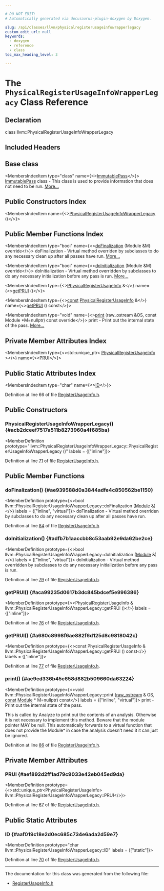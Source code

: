 ```yaml
---

# DO NOT EDIT!
# Automatically generated via docusaurus-plugin-doxygen by Doxygen.

slug: /api/classes/llvm/physicalregisterusageinfowrapperlegacy
custom_edit_url: null
keywords:
  - doxygen
  - reference
  - class
toc_max_heading_level: 3

---
```





# The `PhysicalRegisterUsageInfoWrapperLegacy` Class Reference

<DoxygenPage pluginConfig={pluginConfig}>



## Declaration

<CodeBlock>class llvm::PhysicalRegisterUsageInfoWrapperLegacy</CodeBlock>

## Included Headers

<IncludesList>
<IncludesListItem
  filePath="llvm/CodeGen/RegisterUsageInfo.h"
  permalink="/docs/api/files/include/include/llvm/include/llvm/codegen/registerusageinfo-h"
  isLocal="true" />
</IncludesList>

## Base class

<MembersIndex>

<MembersIndexItem
  type="class"
  name={<><a href="/docs/api/classes/llvm/immutablepass">ImmutablePass</a></>}>
<a href="/docs/api/classes/llvm/immutablepass">ImmutablePass</a> class - This class is used to provide information that does not need to be run. <a href="/docs/api/classes/llvm/immutablepass/#details">More...</a>
</MembersIndexItem>

</MembersIndex>

## Public Constructors Index

<MembersIndex>

<MembersIndexItem
  name={<><a href="#acb2dceef7517a511b8273960a4f685ba">PhysicalRegisterUsageInfoWrapperLegacy</a> ()</>}>
</MembersIndexItem>

</MembersIndex>

## Public Member Functions Index

<MembersIndex>

<MembersIndexItem
  type="bool"
  name={<><a href="#ae939588d0a3844adfe4c850562be1150">doFinalization</a> (Module &amp;M) override</>}>
doFinalization - Virtual method overriden by subclasses to do any necessary clean up after all passes have run. <a href="#ae939588d0a3844adfe4c850562be1150">More...</a>
</MembersIndexItem>

<MembersIndexItem
  type="bool"
  name={<><a href="#adfb7b1aaccbb8c53aab92e9da62be2ce">doInitialization</a> (Module &amp;M) override</>}>
doInitialization - Virtual method overridden by subclasses to do any necessary initialization before any pass is run. <a href="#adfb7b1aaccbb8c53aab92e9da62be2ce">More...</a>
</MembersIndexItem>

<MembersIndexItem
  type={<><a href="/docs/api/classes/llvm/physicalregisterusageinfo">PhysicalRegisterUsageInfo</a> &amp;</>}
  name={<><a href="#aca99235d0617b3dc845bdcef5e996386">getPRUI</a> ()</>}>
</MembersIndexItem>

<MembersIndexItem
  type={<><a href="/docs/api/files/lib/lib/target/lib/target/aarch64/aarch64promoteconstant-cpp/#a90f8350fecae261c25be85d38b451bff">const</a> <a href="/docs/api/classes/llvm/physicalregisterusageinfo">PhysicalRegisterUsageInfo</a> &amp;</>}
  name={<><a href="#a680c8998f6ae882f6d125d8c9818042c">getPRUI</a> () const</>}>
</MembersIndexItem>

<MembersIndexItem
  type="void"
  name={<><a href="#ae9ed336b45c658d882b509660da63224">print</a> (raw&#95;ostream &amp;OS, const Module &#42;M=nullptr) const override</>}>
print - Print out the internal state of the pass. <a href="#ae9ed336b45c658d882b509660da63224">More...</a>
</MembersIndexItem>

</MembersIndex>

## Private Member Attributes Index

<MembersIndex>

<MembersIndexItem
  type={<>std::unique&#95;ptr&lt; <a href="/docs/api/classes/llvm/physicalregisterusageinfo">PhysicalRegisterUsageInfo</a> &gt;</>}
  name={<><a href="#aef892d2ff1ad79c9033e42eb045ed9da">PRUI</a></>}>
</MembersIndexItem>

</MembersIndex>

## Public Static Attributes Index

<MembersIndex>

<MembersIndexItem
  type="char"
  name={<><a href="#aaf019c18e2d0ec685c734e6ada2d59e7">ID</a></>}>
</MembersIndexItem>

</MembersIndex>


Definition at line 66 of file <a href="/docs/api/files/include/include/llvm/include/llvm/codegen/registerusageinfo-h">RegisterUsageInfo.h</a>.

<SectionDefinition>

## Public Constructors

### PhysicalRegisterUsageInfoWrapperLegacy() {#acb2dceef7517a511b8273960a4f685ba}

<MemberDefinition
  prototype="llvm::PhysicalRegisterUsageInfoWrapperLegacy::PhysicalRegisterUsageInfoWrapperLegacy ()"
  labels = {["inline"]}>

Definition at line <a href="/docs/api/files/include/include/llvm/include/llvm/codegen/registerusageinfo-h/#l00071">71</a> of file <a href="/docs/api/files/include/include/llvm/include/llvm/codegen/registerusageinfo-h">RegisterUsageInfo.h</a>.
</MemberDefinition>

</SectionDefinition>

<SectionDefinition>

## Public Member Functions

### doFinalization() {#ae939588d0a3844adfe4c850562be1150}

<MemberDefinition
  prototype={<>bool llvm::PhysicalRegisterUsageInfoWrapperLegacy::doFinalization (<a href="/docs/api/classes/llvm/module">Module</a> &amp;)</>}
  labels = {["inline", "virtual"]}>
doFinalization - Virtual method overriden by subclasses to do any necessary clean up after all passes have run.

Definition at line <a href="/docs/api/files/include/include/llvm/include/llvm/codegen/registerusageinfo-h/#l00084">84</a> of file <a href="/docs/api/files/include/include/llvm/include/llvm/codegen/registerusageinfo-h">RegisterUsageInfo.h</a>.
</MemberDefinition>

### doInitialization() {#adfb7b1aaccbb8c53aab92e9da62be2ce}

<MemberDefinition
  prototype={<>bool llvm::PhysicalRegisterUsageInfoWrapperLegacy::doInitialization (<a href="/docs/api/classes/llvm/module">Module</a> &amp;)</>}
  labels = {["inline", "virtual"]}>
doInitialization - Virtual method overridden by subclasses to do any necessary initialization before any pass is run.

Definition at line <a href="/docs/api/files/include/include/llvm/include/llvm/codegen/registerusageinfo-h/#l00079">79</a> of file <a href="/docs/api/files/include/include/llvm/include/llvm/codegen/registerusageinfo-h">RegisterUsageInfo.h</a>.
</MemberDefinition>

### getPRUI() {#aca99235d0617b3dc845bdcef5e996386}

<MemberDefinition
  prototype={<>PhysicalRegisterUsageInfo &amp; llvm::PhysicalRegisterUsageInfoWrapperLegacy::getPRUI ()</>}
  labels = {["inline"]}>

Definition at line <a href="/docs/api/files/include/include/llvm/include/llvm/codegen/registerusageinfo-h/#l00076">76</a> of file <a href="/docs/api/files/include/include/llvm/include/llvm/codegen/registerusageinfo-h">RegisterUsageInfo.h</a>.
</MemberDefinition>

### getPRUI() {#a680c8998f6ae882f6d125d8c9818042c}

<MemberDefinition
  prototype={<>const PhysicalRegisterUsageInfo &amp; llvm::PhysicalRegisterUsageInfoWrapperLegacy::getPRUI () const</>}
  labels = {["inline"]}>

Definition at line <a href="/docs/api/files/include/include/llvm/include/llvm/codegen/registerusageinfo-h/#l00077">77</a> of file <a href="/docs/api/files/include/include/llvm/include/llvm/codegen/registerusageinfo-h">RegisterUsageInfo.h</a>.
</MemberDefinition>

### print() {#ae9ed336b45c658d882b509660da63224}

<MemberDefinition
  prototype={<>void llvm::PhysicalRegisterUsageInfoWrapperLegacy::print (<a href="/docs/api/classes/llvm/raw-ostream">raw&#95;ostream</a> &amp; OS, <a href="/docs/api/files/lib/lib/target/lib/target/aarch64/aarch64promoteconstant-cpp/#a90f8350fecae261c25be85d38b451bff">const</a> <a href="/docs/api/classes/llvm/module">Module</a> &#42; M=nullptr) const</>}
  labels = {["inline", "virtual"]}>
print - Print out the internal state of the pass.

This is called by Analyze to print out the contents of an analysis. Otherwise it is not necessary to implement this method. Beware that the module pointer MAY be null. This automatically forwards to a virtual function that does not provide the Module&#42; in case the analysis doesn&#39;t need it it can just be ignored.

Definition at line <a href="/docs/api/files/include/include/llvm/include/llvm/codegen/registerusageinfo-h/#l00086">86</a> of file <a href="/docs/api/files/include/include/llvm/include/llvm/codegen/registerusageinfo-h">RegisterUsageInfo.h</a>.
</MemberDefinition>

</SectionDefinition>

<SectionDefinition>

## Private Member Attributes

### PRUI {#aef892d2ff1ad79c9033e42eb045ed9da}

<MemberDefinition
  prototype={<>std::unique&#95;ptr&lt;PhysicalRegisterUsageInfo&gt; llvm::PhysicalRegisterUsageInfoWrapperLegacy::PRUI</>}>

Definition at line <a href="/docs/api/files/include/include/llvm/include/llvm/codegen/registerusageinfo-h/#l00067">67</a> of file <a href="/docs/api/files/include/include/llvm/include/llvm/codegen/registerusageinfo-h">RegisterUsageInfo.h</a>.
</MemberDefinition>

</SectionDefinition>

<SectionDefinition>

## Public Static Attributes

### ID {#aaf019c18e2d0ec685c734e6ada2d59e7}

<MemberDefinition
  prototype="char llvm::PhysicalRegisterUsageInfoWrapperLegacy::ID"
  labels = {["static"]}>

Definition at line <a href="/docs/api/files/include/include/llvm/include/llvm/codegen/registerusageinfo-h/#l00070">70</a> of file <a href="/docs/api/files/include/include/llvm/include/llvm/codegen/registerusageinfo-h">RegisterUsageInfo.h</a>.
</MemberDefinition>

</SectionDefinition>

<hr/>

The documentation for this class was generated from the following file:

<ul>
<li><a href="/docs/api/files/include/include/llvm/include/llvm/codegen/registerusageinfo-h">RegisterUsageInfo.h</a></li>
</ul>

</DoxygenPage>
